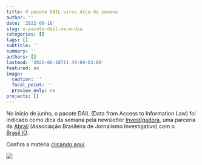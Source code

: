 ```yaml
---
title: O pacote DAIL virou dica da semana
author: ''
date: '2022-06-18'
slug: o-pacote-dail-na-m-dia
categories: []
tags: []
subtitle: ''
summary: ''
authors: []
lastmod: '2022-06-18T11:39:09-03:00'
featured: no
image:
  caption: ''
  focal_point: ''
  preview_only: no
projects: []
---
```


No início de junho, o pacote DAIL (Data from Access to Information Law) foi indicado como dica da semana pela newsletter [Investigadora](https://investigadora.substack.com/), uma parceria da [Abraji](https://www.abraji.org.br/) (Associação Brasileira de Jornalismo Investigativo) com o [Brasil.IO](https://brasil.io/home/).

Confira a matéria [clicando aqui](https://investigadora.substack.com/p/31-emendoduto-da-pavimentacao-e-a).


![](foto_dail.png)

